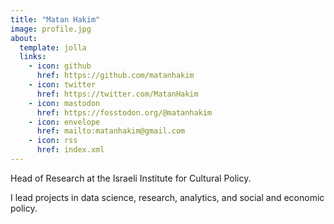 ```yaml
---
title: "Matan Hakim"
image: profile.jpg
about:
  template: jolla
  links:
    - icon: github
      href: https://github.com/matanhakim
    - icon: twitter
      href: https://twitter.com/MatanHakim
    - icon: mastodon
      href: https://fosstodon.org/@matanhakim
    - icon: envelope
      href: mailto:matanhakim@gmail.com
    - icon: rss
      href: index.xml
---
```


Head of Research at the Israeli Institute for Cultural Policy.

I lead projects in data science, research, analytics, and social and economic policy.
